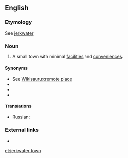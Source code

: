 ==English==

===Etymology===
See [[jerkwater]]

===Noun===
{{en-noun|head=[[jerkwater]] [[town]]}}

# A small town with minimal [[facility|facilities]] and [[convenience]]s.

====Synonyms====
* See [[Wikisaurus:remote place]]
* {{l|en|backwater}}
* {{l|en|one-horse town}}
* {{l|en|Podunk}}

====Translations====
{{trans-top|small town}}
* Russian: {{t|ru|захолустный горо́дишко}}
{{trans-mid}}
{{trans-bottom}}

===External links===
* {{R:OneLook}}

[[et:jerkwater town]]